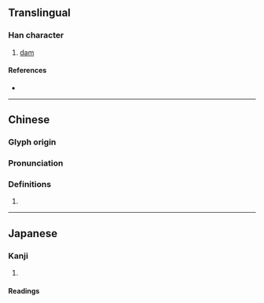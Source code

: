 {{character info/new}}
==Translingual==

===Han character===
{{Han char|rn=32|rad=土|as=08|sn=11|four=47181|canj=GBMC|ids=⿰土具}}

# [[dam]]

====References====
* {{Han ref|kx=0230.320|dkj=05172|dj=0466.370|hdz=10453.010|uh=57E7|ud=22503|bh=D4C5|bd=54469}}

----

==Chinese==
{{zh-forms}}

===Glyph origin===
{{Han etym}}

===Pronunciation===
{{zh-pron
|m=jù
|c=geoi6
|mc=y
|oc=y
|cat=
}}

===Definitions===
{{zh-hanzi}}

# {{rfdef|zh}}

----

==Japanese==

===Kanji===
{{ja-kanji|grade=|rs=土08}}

# {{defn|lang=ja|sort=土08}}

====Readings====
{{ja-readings|on=[[く]] (ku), [[ぐ]] (gu)|kun=[[つつみ]] (tsutsumi)}}